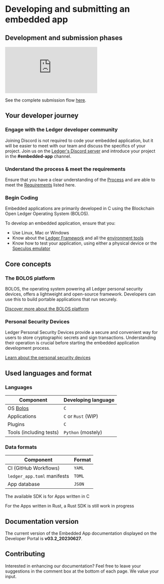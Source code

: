 

# Developing and submitting an embedded app


## Development and submission phases

<div style={{width: "100%"}} className="center">
  <div style={{position: "relative", paddingBottom: "56.25%", paddingTop: 0, height: 0}}>
    <iframe title="Live App Structure" frameBorder="0" style={{position: "absolute", top: 0, left: 0, width: "100%", height: "100%"}} src="https://view.genial.ly/65521d0b3f30120011106193" type="text/html" allowscriptaccess="always" allowFullScreen={true} scrolling="yes" allownetworking="all"></iframe>
  </div>
</div>


See the complete submission flow [here](./deliver/process).


## Your developer journey


### Engage with the Ledger developer community

Joining Discord is not required to code your embedded application, but it will be easier to meet with our team and discuss the specifics of your project. Join us on the [Ledger's Discord server](https://developers.ledger.com/discord/) and introduce your project in the **#embedded-app** channel.


### Understand the process & meet the requirements

Ensure that you have a clear understanding of the [Process](./deliver/process) and are able to meet the [Requirements](./deliver/requirements) listed here.


### Begin Coding

Embedded applications are primarily developed in C using the Blockchain Open Ledger Operating System (BOLOS).

To develop an embedded application, ensure that you:
- Use Linux, Mac or Windows
- Know about the [Ledger Framework](./develop/tutorials/quickstart) and all the [environment tools](./develop/tools)
- Know how to test your application, using either a physical device or the [Speculos emulator](./develop/tools#speculos)


## Core concepts


### The BOLOS platform

BOLOS, the operating system powering all Ledger personal security devices, offers a lightweight and open-source framework. Developers can use this to build portable applications that run securely.

[Discover more about the BOLOS platform](./architecture/bolos)


### Personal Security Devices

Ledger Personal Security Devices provide a secure and convenient way for users to store cryptographic secrets and sign transactions. Understanding their operation is crucial before starting the embedded application development process.

[Learn about the personal security devices](./architecture/psd)


## Used languages and format


### Languages

| Component               | Developing language |
| ----------------------- | ------------------- |
| OS [Bolos](../bolos)    | `C`                 |
| Applications            | `C` or `Rust` (WIP) |
| Plugins                 | `C`                 |
| Tools (including tests) | `Python` (mostely)  |


### Data formats

| Component                   | Format   |
| --------------------------- | -------- |
| CI (GitHub Workflows)       | `YAML`   |
| `ledger_app.toml` manifests | `TOML`   |
| App database                | `JSON`   |

The available SDK is for Apps written in C

For the Apps written in Rust, a Rust SDK is still work in progress


## Documentation version

The current version of the Embedded App documentation displayed on the Developer Portal is **v03.2_20230627**.


## Contributing

Interested in enhancing our documentation? Feel free to leave your suggestions in the comment box at the bottom of each page. We value your input.
